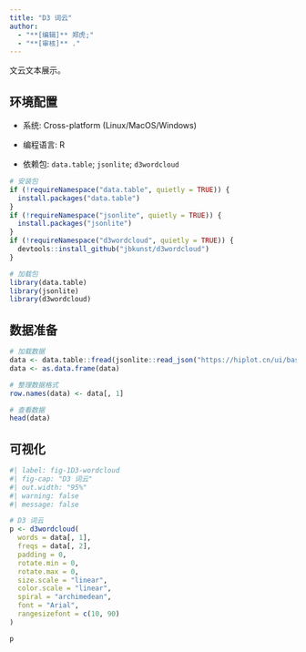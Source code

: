 ```yaml
---
title: "D3 词云"
author:
  - "**[编辑]** 郑虎;"
  - "**[审核]** ."
---
```


文云文本展示。

## 环境配置

-   系统: Cross-platform (Linux/MacOS/Windows)

-   编程语言: R

-   依赖包: `data.table`; `jsonlite`; `d3wordcloud`

```r
# 安装包
if (!requireNamespace("data.table", quietly = TRUE)) {
  install.packages("data.table")
}
if (!requireNamespace("jsonlite", quietly = TRUE)) {
  install.packages("jsonlite")
}
if (!requireNamespace("d3wordcloud", quietly = TRUE)) {
  devtools::install_github("jbkunst/d3wordcloud")
}

# 加载包
library(data.table)
library(jsonlite)
library(d3wordcloud)
```

## 数据准备

```r
# 加载数据
data <- data.table::fread(jsonlite::read_json("https://hiplot.cn/ui/basic/d3-wordcloud/data.json")$exampleData$textarea[[1]])
data <- as.data.frame(data)

# 整理数据格式
row.names(data) <- data[, 1]

# 查看数据
head(data)
```

## 可视化

```r
#| label: fig-1D3-wordcloud
#| fig-cap: "D3 词云"
#| out.width: "95%"
#| warning: false
#| message: false

# D3 词云
p <- d3wordcloud(
  words = data[, 1], 
  freqs = data[, 2],
  padding = 0,
  rotate.min = 0,
  rotate.max = 0,
  size.scale = "linear",
  color.scale = "linear",
  spiral = "archimedean",
  font = "Arial",
  rangesizefont = c(10, 90)
)

p
```






